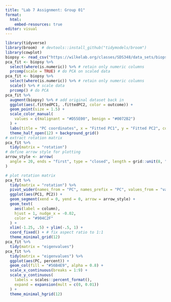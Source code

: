 ```yaml
---
title: "Lab 7 Assignment: Group 01"
format:
  html:
    embed-resources: true
editor: visual
---
```


```r
library(tidyverse)
library(broom)  # devtools::install_github("tidymodels/broom")
library(cowplot)
biopsy <- read_csv("https://wilkelab.org/classes/SDS348/data_sets/biopsy.csv")
pca_fit <- biopsy %>% 
  select(where(is.numeric)) %>% # retain only numeric columns
  prcomp(scale = TRUE) # do PCA on scaled data
pca_fit <- biopsy %>% 
  select(where(is.numeric)) %>% # retain only numeric columns
  scale() %>% # scale data
  prcomp() # do PCA
pca_fit %>%
  augment(biopsy) %>% # add original dataset back in
  ggplot(aes(.fittedPC1, .fittedPC2, color = outcome)) + 
  geom_point(size = 1.5) +
  scale_color_manual(
    values = c(malignant = "#D55E00", benign = "#0072B2")
  ) +
  labs(title = "PC coordinates", x = "Fitted PC1", y = "Fitted PC2", color = "Outcome")+
  theme_half_open(12) + background_grid()
# extract rotation matrix
pca_fit %>%
  tidy(matrix = "rotation")
# define arrow style for plotting
arrow_style <- arrow(
  angle = 20, ends = "first", type = "closed", length = grid::unit(8, "pt")
)

# plot rotation matrix
pca_fit %>%
  tidy(matrix = "rotation") %>%
  pivot_wider(names_from = "PC", names_prefix = "PC", values_from = "value") %>%
  ggplot(aes(PC1, PC2)) +
  geom_segment(xend = 0, yend = 0, arrow = arrow_style) +
  geom_text(
    aes(label = column),
    hjust = 1, nudge_x = -0.02, 
    color = "#904C2F"
  ) +
  xlim(-1.25, .5) + ylim(-.5, 1) +
  coord_fixed() + # fix aspect ratio to 1:1
  theme_minimal_grid(12)
pca_fit %>%
  tidy(matrix = "eigenvalues")
pca_fit %>%
  tidy(matrix = "eigenvalues") %>%
  ggplot(aes(PC, percent)) +
  geom_col(fill = "#56B4E9", alpha = 0.8) +
  scale_x_continuous(breaks = 1:9) +
  scale_y_continuous(
    labels = scales::percent_format(),
    expand = expansion(mult = c(0, 0.01))
  ) +
  theme_minimal_hgrid(12)
```
